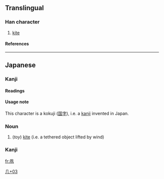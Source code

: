 ==Translingual==
===Han character===
{{Han char|rad=几|as=03|sn=5|four=|canj=竹弓中月 (HNLB)}}
# [[kite]]
====References====
{{Han ref|kx=0134.081|dkj=01749|dj=0299.190|hdz=10276.111|uh=51E7|ud=20967}}
----
==Japanese==
===Kanji===
{{ja-kanji|grade=n|rs=几03}}

====Readings====
{{ja-readings|on=''(none)''|kun=[[たこ]] (tako)}}

====Usage note====
This character is a kokuji ([[国字]]), i.e. a [[kanji]] invented in Japan.

===Noun===
{{ja-noun|k|hira=たこ|rom=tako}}
#(''toy'') [[kite]] (i.e. a tethered object lifted by wind)

===Kanji===
[[Category:Japanese-only CJKV Characters|几+03]]

[[fr:凧]]